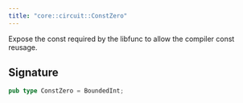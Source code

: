 ```yaml
---
title: "core::circuit::ConstZero"
---
```


Expose the const required by the libfunc to allow the compiler const reusage.



## Signature

```rust
pub type ConstZero = BoundedInt;
```



